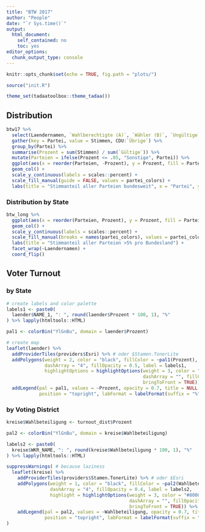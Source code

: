 ```yaml
---
title: "BTW 2017"
author: "People"
date: "`r Sys.time()`"
output: 
  html_document: 
    self_contained: no
    toc: yes
editor_options: 
  chunk_output_type: console
---
```


```r
knitr::opts_chunk$set(echo = TRUE, fig.path = "plots/")

source("init.R")

theme_set(tadaatoolbox::theme_tadaa())
```

## Distribution

```r
btw17 %>%
  select(Laendernamen, `Wahlberechtigte (A)`, `Wähler (B)`, `Ungültige`:`Übrige`) %>%
  gather(key = Partei, value = Stimmen, CDU:`Übrige`) %>%
  group_by(Partei) %>%
  summarise(Prozent = sum(Stimmen) / sum(`Gültige`)) %>%
  mutate(Parteien = ifelse(Prozent <= .05, "Sonstige", Partei)) %>% 
  ggplot(aes(x = reorder(Parteien, -Prozent), y = Prozent, fill = Parteien)) +
  geom_col() +
  scale_y_continuous(labels = scales::percent) +
  scale_fill_manual(guide = FALSE, values = partei_colors) +
  labs(title = "Stimmanteil aller Parteien bundesweit", x = "Partei", y = "Stimmanteil")
```


### Distribution by State

```r
btw_long %>%
  ggplot(aes(x = reorder(Parteien, Prozent), y = Prozent, fill = Parteien)) +
  geom_col() +
  scale_y_continuous(labels = scales::percent) +
  scale_fill_manual(breaks = names(partei_colors), values = partei_colors) +
  labs(title = "Stimmanteil aller Parteien >5% pro Bundesland") +
  facet_wrap(~Laendernamen) +
  coord_flip()
```


## Voter Turnout 

### by State

```r
# create labels and color palette
labels1 <- paste0(
  laender$NAME_1, ": ", round(laender$Prozent * 100, 1), "%"
) %>% lapply(htmltools::HTML)

pal1 <- colorBin("YlGnBu", domain = laender$Prozent)

# create map
leaflet(laender) %>%
  addProviderTiles(providers$Esri) %>% # oder $Stamen.TonerLite
  addPolygons(weight = 2, color = "black", fillColor = ~pal1(Prozent),
              dashArray = "4", fillOpacity = 0.5, label = labels1,
              highlightOptions = highlightOptions(weight = 3, color = "#800000",
                                                  dashArray = "", fillOpacity = .8,
                                                  bringToFront = TRUE)) %>%
  addLegend(pal = pal1, values = ~Prozent, opacity = 0.7, title = NULL, labels = "",
            position = "topright", labFormat = labelFormat(suffix = "%", digits = 2))
```

### by Voting District

```r
kreise$Wahlbeteiligung <- turnout_dist$Prozent

pal2 <- colorBin("YlGnBu", domain = kreise$Wahlbeteiligung)

labels2 <- paste0(
  kreise$WKR_NAME, ": ", round(kreise$Wahlbeteiligung * 100, 1), "%"
) %>% lapply(htmltools::HTML)

suppressWarnings( # because laziness
  leaflet(kreise) %>%
    addProviderTiles(providers$Stamen.TonerLite) %>% # oder $Esri
    addPolygons(weight = 1, color = "black", fillColor = ~pal2(Wahlbeteiligung),
                dashArray = "4", fillOpacity = 0.4, label = labels2,
                highlight = highlightOptions(weight = 3, color = "#800000",
                                             dashArray = "", fillOpacity = .8,
                                             bringToFront = TRUE)) %>%
    addLegend(pal = pal2, values = ~Wahlbeteiligung, opacity = 0.7, title = NULL,
              position = "topright", labFormat = labelFormat(suffix = "%", digits = 2))
)
```
